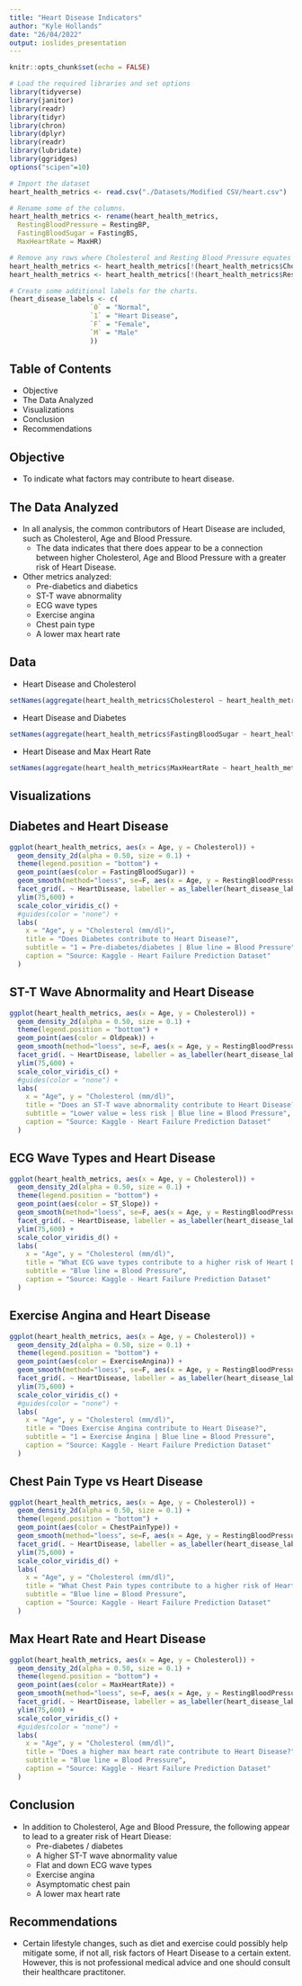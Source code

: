 ```yaml
---
title: "Heart Disease Indicators"
author: "Kyle Hollands"
date: "26/04/2022"
output: ioslides_presentation
---
```


```r
knitr::opts_chunk$set(echo = FALSE)
```

```r
# Load the required libraries and set options
library(tidyverse)
library(janitor)
library(readr)
library(tidyr)
library(chron)
library(dplyr)
library(readr)
library(lubridate)
library(ggridges)
options("scipen"=10)

# Import the dataset
heart_health_metrics <- read.csv("./Datasets/Modified CSV/heart.csv")

# Rename some of the columns.
heart_health_metrics <- rename(heart_health_metrics,
  RestingBloodPressure = RestingBP,
  FastingBloodSugar = FastingBS,
  MaxHeartRate = MaxHR)

# Remove any rows where Cholesterol and Resting Blood Pressure equates to 0.
heart_health_metrics <- heart_health_metrics[!(heart_health_metrics$Cholesterol <= 0),]
heart_health_metrics <- heart_health_metrics[!(heart_health_metrics$RestingBloodPressure <= 0),]

# Create some additional labels for the charts.
(heart_disease_labels <- c(
                    `0` = "Normal",
                    `1` = "Heart Disease",
                    `F` = "Female",
                    `M` = "Male"
                    ))
```

## Table of Contents

- Objective
- The Data Analyzed
- Visualizations
- Conclusion
- Recommendations

## Objective

- To indicate what factors may contribute to heart disease.

## The Data Analyzed
- In all analysis, the common contributors of Heart Disease are included, such as Cholesterol, Age and Blood Pressure.
    - The data indicates that there does appear to be a connection between higher Cholesterol, Age and Blood Pressure with a greater risk of Heart Disease.

- Other metrics analyzed:
    - Pre-diabetics and diabetics
    - ST-T wave abnormality
    - ECG wave types
    - Exercise angina
    - Chest pain type
    - A lower max heart rate

## Data
- Heart Disease and Cholesterol
```r
setNames(aggregate(heart_health_metrics$Cholesterol ~ heart_health_metrics$HeartDisease, FUN = mean), c("Cholesterol","Heart Disease"))
```
- Heart Disease and Diabetes
```r
setNames(aggregate(heart_health_metrics$FastingBloodSugar ~ heart_health_metrics$HeartDisease, FUN = mean), c("Diabetes","Heart Disease"))
```
- Heart Disease and Max Heart Rate
```r
setNames(aggregate(heart_health_metrics$MaxHeartRate ~ heart_health_metrics$HeartDisease, FUN = mean), c("Max Heart Rate","Heart Disease"))
```
## Visualizations

## Diabetes and Heart Disease
```r
ggplot(heart_health_metrics, aes(x = Age, y = Cholesterol)) +
  geom_density_2d(alpha = 0.50, size = 0.1) +
  theme(legend.position = "bottom") +
  geom_point(aes(color = FastingBloodSugar)) +
  geom_smooth(method="loess", se=F, aes(x = Age, y = RestingBloodPressure)) +
  facet_grid(. ~ HeartDisease, labeller = as_labeller(heart_disease_labels)) +
  ylim(75,600) +
  scale_color_viridis_c() +
  #guides(color = "none") +
  labs(
    x = "Age", y = "Cholesterol (mm/dl)",
    title = "Does Diabetes contribute to Heart Disease?",
    subtitle = "1 = Pre-diabetes/diabetes | Blue line = Blood Pressure",
    caption = "Source: Kaggle - Heart Failure Prediction Dataset"
  )
```

## ST-T Wave Abnormality and Heart Disease
```r
ggplot(heart_health_metrics, aes(x = Age, y = Cholesterol)) +
  geom_density_2d(alpha = 0.50, size = 0.1) +
  theme(legend.position = "bottom") +
  geom_point(aes(color = Oldpeak)) +
  geom_smooth(method="loess", se=F, aes(x = Age, y = RestingBloodPressure)) +
  facet_grid(. ~ HeartDisease, labeller = as_labeller(heart_disease_labels)) +
  ylim(75,600) +
  scale_color_viridis_c() +
  #guides(color = "none") +
  labs(
    x = "Age", y = "Cholesterol (mm/dl)",
    title = "Does an ST-T wave abnormality contribute to Heart Disease?",
    subtitle = "Lower value = less risk | Blue line = Blood Pressure",
    caption = "Source: Kaggle - Heart Failure Prediction Dataset"
  )
```

## ECG Wave Types and Heart Disease
```r
ggplot(heart_health_metrics, aes(x = Age, y = Cholesterol)) +
  geom_density_2d(alpha = 0.50, size = 0.1) +
  theme(legend.position = "bottom") +
  geom_point(aes(color = ST_Slope)) +
  geom_smooth(method="loess", se=F, aes(x = Age, y = RestingBloodPressure)) +
  facet_grid(. ~ HeartDisease, labeller = as_labeller(heart_disease_labels)) +
  ylim(75,600) +
  scale_color_viridis_d() +
  labs(
    x = "Age", y = "Cholesterol (mm/dl)",
    title = "What ECG wave types contribute to a higher risk of Heart Disease?",
    subtitle = "Blue line = Blood Pressure",
    caption = "Source: Kaggle - Heart Failure Prediction Dataset"
  )
```

## Exercise Angina and Heart Disease
```r
ggplot(heart_health_metrics, aes(x = Age, y = Cholesterol)) +
  geom_density_2d(alpha = 0.50, size = 0.1) +
  theme(legend.position = "bottom") +
  geom_point(aes(color = ExerciseAngina)) +
  geom_smooth(method="loess", se=F, aes(x = Age, y = RestingBloodPressure)) +
  facet_grid(. ~ HeartDisease, labeller = as_labeller(heart_disease_labels)) +
  ylim(75,600) +
  scale_color_viridis_c() +
  #guides(color = "none") +
  labs(
    x = "Age", y = "Cholesterol (mm/dl)",
    title = "Does Exercise Angina contribute to Heart Disease?",
    subtitle = "1 = Exercise Angina | Blue line = Blood Pressure",
    caption = "Source: Kaggle - Heart Failure Prediction Dataset"
  )
```

## Chest Pain Type vs Heart Disease

```r
ggplot(heart_health_metrics, aes(x = Age, y = Cholesterol)) +
  geom_density_2d(alpha = 0.50, size = 0.1) +
  theme(legend.position = "bottom") +
  geom_point(aes(color = ChestPainType)) +
  geom_smooth(method="loess", se=F, aes(x = Age, y = RestingBloodPressure)) +
  facet_grid(. ~ HeartDisease, labeller = as_labeller(heart_disease_labels)) +
  ylim(75,600) +
  scale_color_viridis_d() +
  labs(
    x = "Age", y = "Cholesterol (mm/dl)",
    title = "What Chest Pain types contribute to a higher risk of Heart Disease?",
    subtitle = "Blue line = Blood Pressure",
    caption = "Source: Kaggle - Heart Failure Prediction Dataset"
  )
```


## Max Heart Rate and Heart Disease
```r
ggplot(heart_health_metrics, aes(x = Age, y = Cholesterol)) +
  geom_density_2d(alpha = 0.50, size = 0.1) +
  theme(legend.position = "bottom") +
  geom_point(aes(color = MaxHeartRate)) +
  geom_smooth(method="loess", se=F, aes(x = Age, y = RestingBloodPressure)) +
  facet_grid(. ~ HeartDisease, labeller = as_labeller(heart_disease_labels)) +
  ylim(75,600) +
  scale_color_viridis_c() +
  #guides(color = "none") +
  labs(
    x = "Age", y = "Cholesterol (mm/dl)",
    title = "Does a higher max heart rate contribute to Heart Disease?",
    subtitle = "Blue line = Blood Pressure",
    caption = "Source: Kaggle - Heart Failure Prediction Dataset"
  )
```

## Conclusion
- In addition to Cholesterol, Age and Blood Pressure, the following appear to lead to a greater risk of Heart Diease:
    - Pre-diabetes / diabetes
    - A higher ST-T wave abnormality value
    - Flat and down ECG wave types
    - Exercise angina
    - Asymptomatic chest pain
    - A lower max heart rate

## Recommendations
- Certain lifestyle changes, such as diet and exercise could possibly help mitigate some, if not all, risk factors of Heart Disease to a 
certain extent. However, this is not professional medical advice and one should consult their healthcare practitoner.